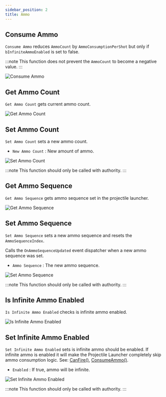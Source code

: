 ```yaml
---
sidebar_position: 2
title: Ammo
---
```



## Consume Ammo

`Consume Ammo` reduces `AmmoCount` by `AmmoConsumptionPerShot` but only if
`bInfiniteAmmoEnabled` is set to false.

:::note
This function does not prevent the `AmmoCount` to become a negative value.
:::

![Consume Ammo](_static/img/ammo/consume-ammo.png)

## Get Ammo Count

`Get Ammo Count` gets current ammo count.

![Get Ammo Count](_static/img/ammo/get-ammo-count.png)

## Set Ammo Count

`Set Ammo Count` sets a new ammo count.
* `New Ammo Count` <Step text="1"/> : New amount of ammo.

![Set Ammo Count](_static/img/ammo/set-ammo-count.png)

:::note
This function should only be called with authority.
:::

## Get Ammo Sequence

`Get Ammo Sequence` gets ammo sequence set in the projectile launcher.

![Get Ammo Sequence](_static/img/ammo/get-ammo-sequence.png)

## Set Ammo Sequence

`Set Ammo Sequence` sets a new ammo sequence and resets the `AmmoSequenceIndex`.

Calls the `OnAmmoSequenceUpdated` event dispatcher when a new ammo sequence was
set.
* `Ammo Sequence` <Step text="1"/> : The new ammo sequence.

![Set Ammo Sequence](_static/img/ammo/set-ammo-sequence.png)

:::note
This function should only be called with authority.
:::

## Is Infinite Ammo Enabled

`Is Infinite Ammo Enabled` checks is infinite ammo enabled.

![Is Infinite Ammo Enabled](_static/img/ammo/is-infinite-ammo-enabled.png)

## Set Infinite Ammo Enabled

`Set Infinite Ammo Enabled` sets is infinite ammo should be enabled.
If infinite ammo is enabled it will make the Projectile Launcher completely skip
ammo consumption logic.
See: [CanFire()](/docs/projectile-module/projectile-launcher-component/functions/weapon#can-fire),
[ConsumeAmmo()](/docs/projectile-module/projectile-launcher-component/functions/ammo#consume-ammo).
* `Enabled` <Step text="1"/> : If true, ammo will be infinite.

![Set Infinite Ammo Enabled](_static/img/ammo/set-infinite-ammo-enabled.png)

:::note
This function should only be called with authority.
:::
